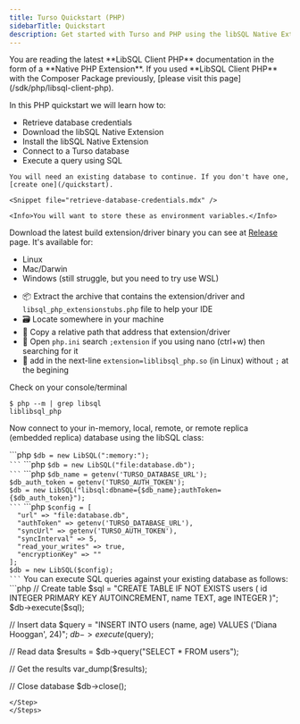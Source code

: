 ```yaml
---
title: Turso Quickstart (PHP)
sidebarTitle: Quickstart
description: Get started with Turso and PHP using the libSQL Native Extension with one-time configuration for your PHP Environment.
---
```


<Note>
You are reading the latest **LibSQL Client PHP** documentation in the form of a **Native PHP Extension**. If you used **LibSQL Client PHP** with the Composer Package previously, [please visit this page](/sdk/php/libsql-client-php).
</Note>

In this PHP quickstart we will learn how to:

- Retrieve database credentials
- Download the libSQL Native Extension
- Install the libSQL Native Extension
- Connect to a Turso database
- Execute a query using SQL

<Steps>
  <Step title="Retrieve database credentials">

    You will need an existing database to continue. If you don't have one, [create one](/quickstart).

    <Snippet file="retrieve-database-credentials.mdx" />

    <Info>You will want to store these as environment variables.</Info>

  </Step>

  <Step title="Download">

  Download the latest build extension/driver binary you can see at [Release](https://github.com/darkterminal/libsql-extension/releases) page. It's available for:
  - Linux
  - Mac/Darwin
  - Windows (still struggle, but you need to try use WSL)

  </Step>

  <Step title="Install">

  - 📦 Extract the archive that contains the extension/driver and `libsql_php_extensionstubs.php` file to help your IDE
  - 🗃 Locate somewhere in your machine
  - 💽 Copy a relative path that address that extension/driver
  - 📂 Open `php.ini` search `;extension` if you using nano (ctrl+w) then searching for it
  - 📝 add in the next-line `extension=liblibsql_php.so` (in Linux) without `;` at the begining

  Check on your console/terminal

  ```shell
  $ php --m | grep libsql
  liblibsql_php
  ```

  </Step>

  <Step title="Connect">

Now connect to your in-memory, local, remote, or remote replica (embedded replica) database using the libSQL class:

<AccordionGroup>
  <Accordion title="In-Memory Connection">
    ```php
    <?php

    $db = new LibSQL(":memory:");
    ```
  </Accordion>
  <Accordion title="Local Connection">
    ```php
    <?php

    $db = new LibSQL("file:database.db");
    ```
  </Accordion>
  <Accordion title="Remote Connection">
    ```php
    <?php

    $db_name = getenv('TURSO_DATABASE_URL');
    $db_auth_token = getenv('TURSO_AUTH_TOKEN');
    $db = new LibSQL("libsql:dbname={$db_name};authToken={$db_auth_token}");
    ```
  </Accordion>
  <Accordion title="Remote Replica Connection">
    ```php
    <?php

    $config = [
      "url" => "file:database.db",
      "authToken" => getenv('TURSO_DATABASE_URL'),
      "syncUrl" => getenv('TURSO_AUTH_TOKEN'),
      "syncInterval" => 5,
      "read_your_writes" => true,
      "encryptionKey" => ""
    ];
    $db = new LibSQL($config);
    ```
  </Accordion>
</AccordionGroup>

  </Step>

  <Step title="Execute">
  You can execute SQL queries against your existing database as follows:
  ```php
  // Create table
  $sql = "CREATE TABLE IF NOT EXISTS users (
    id INTEGER PRIMARY KEY AUTOINCREMENT,
    name TEXT, 
    age INTEGER
  )";
  $db->execute($sql);

  // Insert data
  $query = "INSERT INTO users (name, age) VALUES ('Diana Hooggan', 24)";
  $db->execute($query);

  // Read data
  $results = $db->query("SELECT * FROM users");

  // Get the results
  var_dump($results);

  // Close database
  $db->close();
  ```
  </Step>
</Steps>
